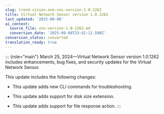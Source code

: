 ```yaml
---
slug: trend-vision-one-vns-version-1-0-1262
title: Virtual Network Sensor version 1.0.1262
last_updated: '2025-09-08'
ai_context:
  source_file: vns-version-1-0-1262.md
  conversion_date: '2025-09-08T23:42:11.590Z'
conversion_status: converted
translation_ready: true
---
```


::: {role="main"}
March 25, 2024—Virtual Network Sensor version 1.0.1262 includes enhancements, bug fixes, and security updates for the Virtual Network Sensor.

This update includes the following changes:

- This update adds new CLI commands for troubleshooting.

- This update adds support for disk size extension.

- This update adds support for file response action.
:::
